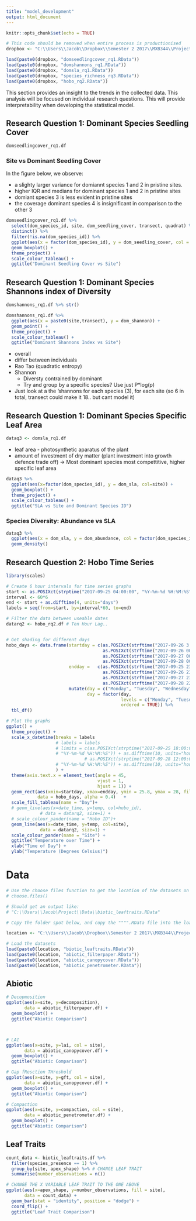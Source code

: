 ---
title: "model_development"
output: html_document
---

```{r setup, include=FALSE}
knitr::opts_chunk$set(echo = TRUE)
```


```{r load_datasets_exploratory_analysis}
# This code should be removed when entire process is productionised
dropbox <- "C:\\Users\\Jacob\\Dropbox\\Semester 2 2017\\MXB344\\Project\\Data\\"

load(paste0(dropbox, "domseedlingcover_rq1.RData"))
load(paste0(dropbox, "domshannons_rq1.RData"))
load(paste0(dropbox, "domsla_rq1.RData"))
load(paste0(dropbox, "species_richness_rq3.RData"))
load(paste0(dropbox, "hobo_rq2.RData"))
```

This section provides an insight to the trends in the collected data. This analysis will be focused on individual research questions. This will provide interpretability when developing the statistical model.

## Research Question 1: Dominant Species Seedling Cover
```{r}
domseedlingcover_rq1.df

```

### Site vs Dominant Seedling Cover
In the figure below, we observe:

  * a slighty larger variance for domiannt species 1 and 2 in pristine sites.
  * higher IQR and medians for dominant species 1 and 2 in pristine sites
  * domiant species 3 is less evident in pristine sites
  * the coverage dominant species 4 is insignificant in comparison to the other 3
  
```{r}
domseedlingcover_rq1.df %>%
  select(dom_species_id, site, dom_seedling_cover, transect, quadrat) %>%
  distinct() %>%
  filter(!is.na(dom_species_id)) %>%
  ggplot(aes(x = factor(dom_species_id), y = dom_seedling_cover, col = site)) +
  geom_boxplot() +
  theme_project() +
  scale_colour_tableau() +
  ggtitle("Dominant Seedling Cover vs Site")

```




## Research Question 1: Dominant Species Shannons index of Diversity
```{r}
domshannons_rq1.df %>% str()
```

```{r}
domshannons_rq1.df %>%
  ggplot(aes(x = paste0(site,transect), y = dom_shannon)) +
  geom_point() +
  theme_project() +
  scale_colour_tableau() +
  ggtitle("Dominant Shannons Index vs Site")


```


  * overall
  * differ between individuals
  * Rao Tao (quadratic entropy)
  * Shannon
    * Diversty contrained by dominant
    * Try and group by a specific species? Use just P*log(p)
  * Just look at a the 'shannons for each species (3), for each site (so 6 in total, transect could make it 18.. but cant model it)
  



## Research Question 1: Dominant Species Specific Leaf Area
```{r}
dataq3 <- domsla_rq1.df
```

  * leaf area - photosynthetic aparatus of the plant
  * amount of investment of dry matter (plant investment into growth defence trade off) -> Most dominant species most compettitive, higher specific leaf area


```{r}
dataq3 %>%
  ggplot(aes(x=factor(dom_species_id), y = dom_sla, col=site)) +
  geom_boxplot() +
  theme_project() +
  scale_colour_tableau() +
  ggtitle("SLA vs Site and Dominant Species ID")

```


### Species Diversity: Abundance vs SLA
```{r}
dataq3 %>%
  ggplot(aes(x = dom_sla, y = dom_abundance, col = factor(dom_species_id))) +
  geom_density()


```



## Research Question 2: Hobo Time Series
```{r}
library(scales)

# Create 6 hour intervals for time series graphs
start <- as.POSIXct(strptime("2017-09-25 04:00:00", "%Y-%m-%d %H:%M:%S"))
interval <- 60*6
end <- start + as.difftime(4, units="days")
labels = seq(from=start, by=interval*60, to=end)

# Filter the data between useable dates
datarq2 <- hobo_rq2.df # Ten Hour Lag..


# Get shading for different days
hobo_days <- data.frame(startday = c(as.POSIXct(strftime("2017-09-26 3:00:01", "%Y-%m-%d %H:%M:%S")),
                                     as.POSIXct(strftime("2017-09-26 00:00:00", "%Y-%m-%d %H:%M:%S"))+as.difftime(60*10, units="mins"),
                                     as.POSIXct(strftime("2017-09-27 00:00:00", "%Y-%m-%d %H:%M:%S"))+as.difftime(60*10, units="mins"),
                                     as.POSIXct(strftime("2017-09-28 00:00:00", "%Y-%m-%d %H:%M:%S"))+as.difftime(60*10, units="mins")),
                        endday =   c(as.POSIXct(strftime("2017-09-25 23:59:59", "%Y-%m-%d %H:%M:%S"))+as.difftime(60*10, units="mins"),
                                     as.POSIXct(strftime("2017-09-26 23:59:59", "%Y-%m-%d %H:%M:%S"))+as.difftime(60*10, units="mins"),
                                     as.POSIXct(strftime("2017-09-27 23:59:59", "%Y-%m-%d %H:%M:%S"))+as.difftime(60*10, units="mins"),
                                     as.POSIXct(strftime("2017-09-28 22:00:00", "%Y-%m-%d %H:%M:%S")))) %>%
                        mutate(day = c("Monday", "Tuesday", "Wednesday", "Thursday"),
                               day = factor(day,
                                            levels = c("Monday", "Tuesday", "Wednesday", "Thursday"),
                                            ordered = TRUE)) %>% 
  tbl_df()

# Plot the graphs
ggplot() +
  theme_project() +
  scale_x_datetime(breaks = labels
                   # labels = labels
                   # limits = c(as.POSIXct(strptime("2017-09-25 18:00:00",
                   # "%Y-%m-%d %H:%M:%S")) + as.difftime(10, units="hours"),
                              # as.POSIXct(strptime("2017-09-28 12:00:00",
                   # "%Y-%m-%d %H:%M:%S")) + as.difftime(10, units="hours"))
                   ) +
  theme(axis.text.x = element_text(angle = 45, 
                                   vjust = 1,
                                   hjust = 1)) +
  geom_rect(aes(xmin=startday, xmax=endday, ymin = 25.8, ymax = 28, fill = day),
            data = hobo_days, alpha = 0.4)   +
  scale_fill_tableau(name = "Day")+
  # geom_line(aes(x=date_time, y=temp, col=hobo_id),
             # data = datarq2, size=1) +
  # scale_colour_pander(name = "Hobo ID")+
  geom_line(aes(x=date_time, y=temp, col=site),
             data = datarq2, size=1) +
  scale_colour_pander(name = "Site") +
  ggtitle("Temperature over Time") +
  xlab("Time of Day") +
  ylab("Temperature (Degrees Celsius)")

```











# Data
```{r}
# Use the choose files function to get the location of the datasets on your computer
# choose.files()

# Should get an output like:
# "C:\\Users\\Jacob\Project\\Data\\biotic_leaftraits.RData"

# Copy the folder spot below, and copy the """".RData file into the load function below

location <- "C:\\Users\\Jacob\\Dropbox\\Semester 2 2017\\MXB344\\Project\\Data\\"

# Load the datasets
load(paste0(location, "biotic_leaftraits.RData"))
load(paste0(location, "abiotic_filterpaper.RData"))
load(paste0(location, "abiotic_canopycover.RData"))
load(paste0(location, "abiotic_penetrometer.RData"))

```

## Abiotic
```{r}
# Decopmosition
ggplot(aes(x=site, y=decomposition),
       data = abiotic_filterpaper.df) + 
  geom_boxplot() +
  ggtitle("Abiotic Comparison") 



# LAI
ggplot(aes(x=site, y=lai, col = site),
       data = abiotic_canopycover.df) + 
  geom_boxplot() +
  ggtitle("Abiotic Comparison") 

# Gap fResction THreshold
ggplot(aes(x=site, y=gft, col = site),
       data = abiotic_canopycover.df) + 
  geom_boxplot() +
  ggtitle("Abiotic Comparison") 

# Compaction
ggplot(aes(x=site, y=compaction, col = site),
       data = abiotic_penetrometer.df) + 
  geom_boxplot() +
  ggtitle("Abiotic Comparison") 

```

## Leaf Traits
```{r}
count_data <- biotic_leaftraits.df %>%
  filter(species_presence == 1) %>%
  group_by(site, apex_shape) %>% # CHANGE LEAF TRAIT
  summarise(number_observations = n())

# CHANGE THE X VARIABLE LEAF TRAIT TO THE ONE ABOVE
ggplot(aes(x=apex_shape, y=number_observations, fill = site),
       data = count_data) + 
  geom_bar(stat = "identity", position = "dodge") +
  coord_flip() +
  ggtitle("Leaf Trait Comparison") 

```




